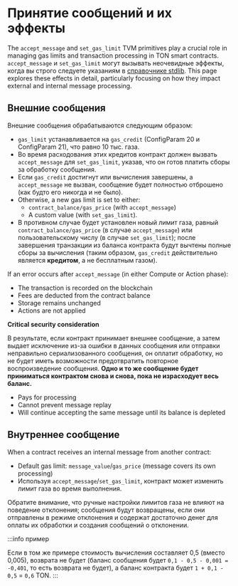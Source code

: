 
# Принятие сообщений и их эффекты

The `accept_message` and `set_gas_limit` TVM primitives play a crucial role in managing gas limits and transaction processing in TON smart contracts. `accept_message` и `set_gas_limit` могут вызывать неочевидные эффекты, когда вы строго следуете указаниям в [справочнике stdlib](/v3/documentation/smart-contracts/func/docs/stdlib#accept_message). This page explores these effects in detail, particularly focusing on how they impact external and internal message processing.

## Внешние сообщения

Внешние сообщения обрабатываются следующим образом:

* `gas_limit` устанавливается на `gas_credit` (ConfigParam 20 и ConfigParam 21), что равно 10 тыс. газа.
* Во время расходования этих кредитов контракт должен вызвать `accept_message` для `set_gas_limit`, указав, что он готов платить сборы за обработку сообщения.
* Если `gas_credit` достигнут или вычисления завершены, а `accept_message` не вызван, сообщение будет полностью отброшено (как будто его никогда и не было).
* Otherwise, a new gas limit is set to either:
  * `contract_balance/gas_price` (with `accept_message`)
  * A custom value (with `set_gas_limit`).
* В противном случае будет установлен новый лимит газа, равный `contract_balance/gas_price` (в случае `accept_message`) или пользовательскому числу (в случае `set_gas_limit`); после завершения транзакции из баланса контракта будут вычтены полные сборы за вычисления (таким образом, `gas_credit` действительно является **кредитом**, а не бесплатным газом).

If an error occurs after `accept_message` (in either Compute or Action phase):

* The transaction is recorded on the blockchain
* Fees are deducted from the contract balance
* Storage remains unchanged
* Actions are not applied

**Critical security consideration**

В результате, если контракт принимает внешнее сообщение, а затем выдает исключение из-за ошибки в данных сообщения или отправки неправильно сериализованного сообщения, он оплатит обработку, но не будет иметь возможности предотвратить повторное воспроизведение сообщения. **Одно и то же сообщение будет приниматься контрактом снова и снова, пока не израсходует весь баланс.**

* Pays for processing
* Cannot prevent message replay
* Will continue accepting the same message until its balance is depleted

## Внутреннее сообщение

When a contract receives an internal message from another contract:

* Default gas limit: `message_value`/`gas_price` (message covers its own processing)
* Используя `accept_message`/`set_gas_limit`, контракт может изменить лимит газа во время выполнения.

Обратите внимание, что ручные настройки лимитов газа не влияют на поведение отклонения; сообщения будут возвращены, если они отправлены в режиме отклонения и содержат достаточно денег для оплаты их обработки и создания сообщений о отклонении.

:::info пример

Если в том же примере стоимость вычисления составляет 0,5 (вместо 0,005), возврата не будет (баланс сообщения будет `0,1 - 0,5 - 0,001 = -0,401`, то есть возврата не будет), а баланс контракта будет `1 + 0,1 - 0,5` = `0,6` TON.
:::

<Feedback />
